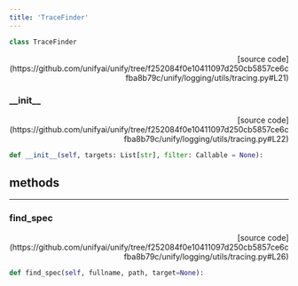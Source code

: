 ```yaml
---
title: 'TraceFinder'
---
```


```python
class TraceFinder
```

<p align="right">[source code](https://github.com/unifyai/unify/tree/f252084f0e10411097d250cb5857ce6cfba8b79c/unify/logging/utils/tracing.py#L21)</p>



### \_\_init\_\_

<p align="right">[source code](https://github.com/unifyai/unify/tree/f252084f0e10411097d250cb5857ce6cfba8b79c/unify/logging/utils/tracing.py#L22)</p>

```python
def __init__(self, targets: List[str], filter: Callable = None):
```



## methods

---

### find\_spec

<p align="right">[source code](https://github.com/unifyai/unify/tree/f252084f0e10411097d250cb5857ce6cfba8b79c/unify/logging/utils/tracing.py#L26)</p>

```python
def find_spec(self, fullname, path, target=None):
```

